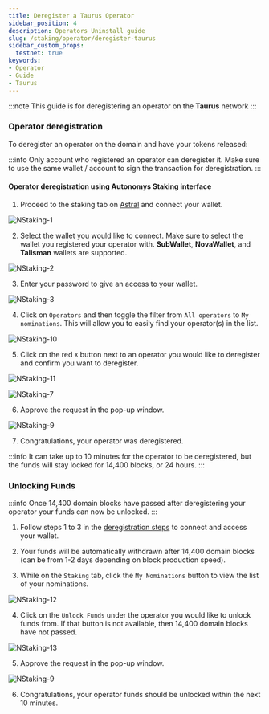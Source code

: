 ```yaml
---
title: Deregister a Taurus Operator
sidebar_position: 4
description: Operators Uninstall guide
slug: /staking/operator/deregister-taurus
sidebar_custom_props:
  testnet: true
keywords:
- Operator
- Guide
- Taurus
---
```




:::note
This guide is for deregistering an operator on the **Taurus** network
:::

### Operator deregistration

To deregister an operator on the domain and have your tokens released:

:::info
Only account who registered an operator can deregister it. Make sure to use the same wallet / account to sign the transaction for deregistration. 
:::

#### Operator deregistration using **Autonomys Staking interface**

1. Proceed to the staking tab on [Astral](https://astral.autonomys.xyz/taurus/consensus) and connect your wallet.

![NStaking-1](/img/doc-imgs/operators-staking/NStaking-1.png)

2. Select the wallet you would like to connect. Make sure to select the wallet you registered your operator with. **SubWallet**, **NovaWallet**, and **Talisman** wallets are supported.

![NStaking-2](/img/doc-imgs/operators-staking/NStaking-2.png)

3. Enter your password to give an access to your wallet.

![NStaking-3](/img/doc-imgs/operators-staking/NStaking-3.png)

4. Click on `Operators` and then toggle the filter from `All operators` to `My nominations`. This will allow you to easily find your operator(s) in the list.

![NStaking-10](/img/doc-imgs/operators-staking/NStaking-10.png)

5. Click on the red `X` button next to an operator you would like to deregister and confirm you want to deregister. 

![NStaking-11](/img/doc-imgs/operators-staking/NStaking-11.png)

![NStaking-7](/img/doc-imgs/operators-staking/NStaking-7.png)

6. Approve the request in the pop-up window. 

![NStaking-9](/img/doc-imgs/operators-staking/NStaking-9.png)

7. Congratulations, your operator was deregistered.

:::info
It can take up to 10 minutes for the operator to be deregistered, but the funds will stay locked for 14,400 blocks, or 24 hours.
:::

### Unlocking Funds

:::info
Once 14,400 domain blocks have passed after deregistering your operator your funds can now be unlocked. 
:::

1. Follow steps 1 to 3 in the [deregistration steps](#operator-deregistration) to connect and access your wallet.

2. Your funds will be automatically withdrawn after 14,400 domain blocks  (can be from 1-2 days depending on block production speed). 

3. While on the `Staking` tab, click the `My Nominations` button to view the list of your nominations.

![NStaking-12](/img/doc-imgs/operators-staking/NStaking-12.png)

4. Click on the `Unlock Funds` under the operator you would like to unlock funds from. If that button is not available, then 14,400 domain blocks have not passed.

![NStaking-13](/img/doc-imgs/operators-staking/NStaking-13.png)

5. Approve the request in the pop-up window. 

![NStaking-9](/img/doc-imgs/operators-staking/NStaking-9.png)

6. Congratulations, your operator funds should be unlocked within the next 10 minutes.
